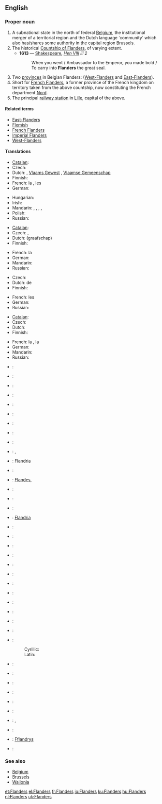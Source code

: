 ==English==

===Proper noun===
{{wikipedia|Flanders}}
{{en-proper noun}}

# A subnational state in the north of federal [[Belgium]], the institutional merger of a territorial region and the Dutch language 'community' which also has/shares some authority in the capital region Brussels.
# The historical [[w:Flanders (county)|Countship of Flanders]], of varying extent.
#* '''1613''' — [[Shakespeare]], ''[http://en.wikisource.org/wiki/The_Life_of_King_Henry_the_Eighth Hen VIII] iii 2''
#*: When you went / Ambassador to the Emperor, you made bold / To carry into '''Flanders''' the great seal.
# Two [[province]]s in Belgian Flanders: ([[West-Flanders]] and [[East-Flanders]]).
# Short for [[French Flanders]], a former province of the French kingdom on territory taken from the above countship, now constituting the French department [[Nord]].
# The principal [[railway station]] in [[Lille]], capital of the above.

====Related terms====
* [[East-Flanders]]
* [[Flemish]]
* [[French Flanders]]
* [[Imperial Flanders]]
* [[West-Flanders]]

====Translations====
{{trans-top|subnational state in the north of federal Belgium}}
* [[Catalan]]: {{t|ca|Flandes|m}}
* Czech: {{t-|cs|Vlámsko|n}}
* Dutch: {{t+|nl|Vlaanderen|n}}, [[Vlaams Gewest]] {{n}}, [[Vlaamse Gemeenschap]]
* Finnish: {{t-|fi|Flanderi}}
* French: la {{t+|fr|Flandre|f}}, les {{t-|fr|Flandres|f|p}}
* German: {{t-|de|Flandern|n}}
{{trans-mid}}
* Hungarian: {{t+|hu|Flandria}}
* Irish: {{t|ga|Flóndras|m|xs=Irish}}
* Mandarin: {{zh-tsp|佛蘭德區|佛兰德区|Fólándé Qū}}, {{zh-tsp|法蘭德斯區|法兰德斯区|Fălándésī Qū}}, {{zh-tsp|法蘭德斯|法兰德斯|Fălándésī}}, {{zh-tsp|佛蘭德|佛兰德|Fólándé}}, {{zh-tsp|弗蘭德|弗兰德|Fúlándé}}
* Polish: {{t+|pl|Flandria|f}}
* Russian: {{t-|ru|Фландрия|f|tr=Flándrija|sc=Cyrl}}
{{trans-bottom}}

{{trans-top|historical county}}
* [[Catalan]]: {{t|ca|Flandes|m}}
* Czech: {{t-|cs|Vlámsko|n}}, {{t-|cs|Flandry|f|p}}
* Dutch: (graafschap) {{t+|nl|Vlaanderen|n}}
* Finnish: {{t-|fi|Flanderi}}
{{trans-mid}}
* French: la {{t+|fr|Flandre|f}}
* German: {{t-|de|Flandern|n}}
* Mandarin: {{zh-tsp|佛蘭德伯國|佛兰德伯国|Fólándé Bóguó}}
* Russian: {{t-|ru|Фландрия|f|tr=Flándrija|sc=Cyrl}}
{{trans-bottom}}

{{trans-top|two provinces in Belgium}}
* Czech: {{t-|cs|Flandry|f|p}}
* Dutch: de {{t+|nl|Vlaanders|p}}
* Finnish: {{t-|fi|Flanderi}}
{{trans-mid}}
* French: les {{t-|fr|Flandres|f|p}}
* German: {{t-|de|Flandern|p}}
* Russian: {{t-|ru|Фландрия|f|tr=''Flándrija''|sc=Cyrl}}
{{trans-bottom}}

{{trans-top|former province and region of northern France}}
* [[Catalan]]: {{t|ca|Flandes francès|m}}
* Czech: {{t-|cs|Flandry|f|p}}
* Dutch: {{t+|nl|Frans-Vlaanderen|n}}
* Finnish: {{t-|fi|Flanderi}}
{{trans-mid}}
* French: la {{t+|fr|Flandre|f}}, la {{t-|fr|Flandre françasie|f}}
* German: {{t-|de|Flandern|n}}
* Mandarin: {{zh-tsp|佛蘭德|佛兰德|Fólándé}}
* Russian: {{t-|ru|Фландрия|f|tr=Flándrija|sc=Cyrl}}
{{trans-bottom}}

{{checktrans-top}}
* {{ttbc|Afrikaans}}: {{t-|af|Vlaandere|xs=Afrikaans}}
* {{ttbc|Basque}}: {{t-|eu|Flandria|xs=Basque}}
* {{ttbc|Breton}}: {{t-|br|Flandrez|xs=Breton}}
* {{ttbc|Bulgarian}}: {{t-|bg|Фламандия|f|sc=Cyrl}}
* {{ttbc|Catalan}}: {{t-|ca|Flandes}}
* {{ttbc|Corsican}}: {{t-|co|Fiandria|xs=Corsican}}
* {{ttbc|Croatian}}: {{t-|hr|Flandrija}}
* {{ttbc|Danish}}: {{t-|da|Flandern}}
* {{ttbc|Dutch Low Saxon}}: {{tø|nds-nl|Vlaonderen}}
* {{ttbc|Esperanto}}: {{t-|eo|Flandrio|xs=Esperanto}}, {{t-|eo|Flandrujo|xs=Esperanto}}
* {{ttbc|Estonian}}: [[Flandria]]
* {{ttbc|Flemish}}: {{tø|vls|Vloandern}}
* {{ttbc|Galician}}: [[Flandes]], {{t-|gl|Flandres|xs=Galician}}
* {{ttbc|Greek}}: {{t-|el|Φλάνδρα|sc=Grek}}
* {{ttbc|Hebrew}}: {{t-|he|פלנדריה|sc=Hebr}}
* {{ttbc|Icelandic}}: {{t-|is|Flæmingjaland}}
* {{ttbc|Ido}}: [[Flandria]]
* {{ttbc|Indonesian}}: {{t-|id|Flandria|xs=Indonesian}}
{{checktrans-mid}}
* {{ttbc|Italian}}: {{t-|it|Fiandre}}
* {{ttbc|Japanese}}: {{t-|ja|フランドル|sc=Jpan}}
* {{ttbc|Korean}}: {{t-|ko|플란데런|sc=Kore}}
* {{ttbc|Latin}}: {{t-|la|Flandria|f}}
* {{ttbc|Latvian}}: {{t-|lv|Flandrija|xs=Latvian}}
* {{ttbc|Lithuanian}}: {{t-|lt|Flandrija|xs=Lithuanian}}
* {{ttbc|Norwegian}}: {{t-|no|Flandern}}
* {{ttbc|Occitan}}: {{t-|oc|Flandra|xs=Occitan}}
* {{ttbc|Portuguese}}: {{t-|pt|Flandres}}
* {{ttbc|Romanian}}: {{t-|ro|Flandra}}
* {{ttbc|Scottish Gaelic}}: {{t-|gd|Flànras|xs=Scottish Gaelic}}
* {{ttbc|Serbian}}:
*: Cyrillic: {{t-|sr|Фландрија|sc=Cyrl}}
*: Latin: {{t-|sr|Flandrija}}
* {{ttbc|Slovak}}: {{t-|sk|Flámsko}}
* {{ttbc|Slovene}}: {{t-|sl|Flandrija}}
* {{ttbc|Spanish}}: {{t+|es|Flandes|m}}
* {{ttbc|Swedish}}: {{t-|sv|Flandern}}
* {{ttbc|Turkish}}: {{t-|tr|Flaman Ovası}}
* {{ttbc|Ukrainian}}: {{t-|uk|Фландрія|f|xs=Ukrainian}}
* {{ttbc|Vietnamese}}: {{t-|vi|Flăng-drơ|xs=Vietnamese}}, {{t-|vi|xứ Flăng-drơ|xs=Vietnamese}}
* {{ttbc|Walloon}}: {{t-|wa|Flande|xs=Walloon}}
* {{ttbc|Welsh}}: [[Fflandrys]]
* {{ttbc|West Frisian}}: {{t-|fy|Flaanderen|xs=West Frisian}}
{{checktrans-bottom}}

===See also===
* [[Belgium]]
* [[Brussels]]
* [[Wallonia]]

[[et:Flanders]]
[[el:Flanders]]
[[fr:Flanders]]
[[io:Flanders]]
[[ku:Flanders]]
[[hu:Flanders]]
[[nl:Flanders]]
[[uk:Flanders]]